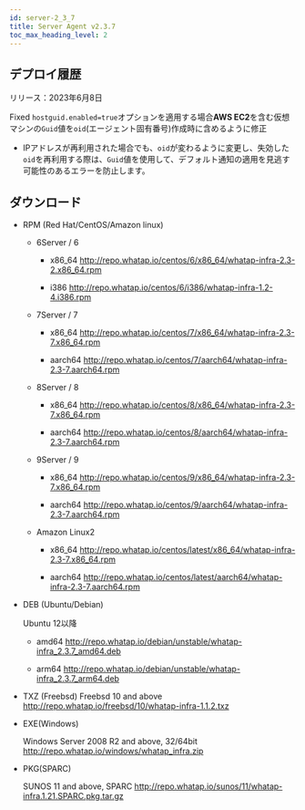 ```yaml
---
id: server-2_3_7
title: Server Agent v2.3.7
toc_max_heading_level: 2
---
```


## デプロイ履歴

リリース：2023年6月8日

<p><Status>Fixed</Status> <code>hostguid.enabled=true</code>オプションを適用する場合<b>AWS EC2</b>を含む仮想マシンの<code>Guid</code>値を<code>oid</code>(エージェント固有番号)作成時に含めるように修正</p>

-   IPアドレスが再利用された場合でも、<code>oid</code>が変わるように変更し、失効した<code>oid</code>を再利用する際は、<code>Guid</code>値を使用して、デフォルト通知の適用を見逃す可能性のあるエラーを防止します。

## ダウンロード

-   RPM (Red Hat/CentOS/Amazon linux)

    -   6Server / 6

        -   x86_64 http://repo.whatap.io/centos/6/x86_64/whatap-infra-2.3-2.x86_64.rpm

        -   i386 http://repo.whatap.io/centos/6/i386/whatap-infra-1.2-4.i386.rpm

    -   7Server / 7

        -   x86_64 http://repo.whatap.io/centos/7/x86_64/whatap-infra-2.3-7.x86_64.rpm

        -   aarch64 http://repo.whatap.io/centos/7/aarch64/whatap-infra-2.3-7.aarch64.rpm

    -   8Server / 8

        -   x86_64 http://repo.whatap.io/centos/8/x86_64/whatap-infra-2.3-7.x86_64.rpm

        -   aarch64 http://repo.whatap.io/centos/8/aarch64/whatap-infra-2.3-7.aarch64.rpm

    -   9Server / 9

        -   x86_64 http://repo.whatap.io/centos/9/x86_64/whatap-infra-2.3-7.x86_64.rpm

        -   aarch64 http://repo.whatap.io/centos/9/aarch64/whatap-infra-2.3-7.aarch64.rpm

    -   Amazon Linux2

        -   x86_64 http://repo.whatap.io/centos/latest/x86_64/whatap-infra-2.3-7.x86_64.rpm

        -   aarch64 http://repo.whatap.io/centos/latest/aarch64/whatap-infra-2.3-7.aarch64.rpm

-   DEB (Ubuntu/Debian)

    Ubuntu 12以降

    -   amd64 http://repo.whatap.io/debian/unstable/whatap-infra_2.3.7_amd64.deb

    -   arm64 http://repo.whatap.io/debian/unstable/whatap-infra_2.3.7_arm64.deb

-   TXZ (Freebsd)
    Freebsd 10 and above http://repo.whatap.io/freebsd/10/whatap-infra-1.1.2.txz

-   EXE(Windows)

    Windows Server 2008 R2 and above, 32/64bit http://repo.whatap.io/windows/whatap_infra.zip

-   PKG(SPARC)

    SUNOS 11 and above, SPARC http://repo.whatap.io/sunos/11/whatap-infra.1.21.SPARC.pkg.tar.gz
